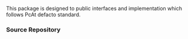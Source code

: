 <!-- [[Category:EDKII Packages]] -->
This package is designed to public interfaces and implementation which follows PcAt defacto standard. 


===Source Repository===
{{Edk2SubPkg|PcAtChipsetPkg}}